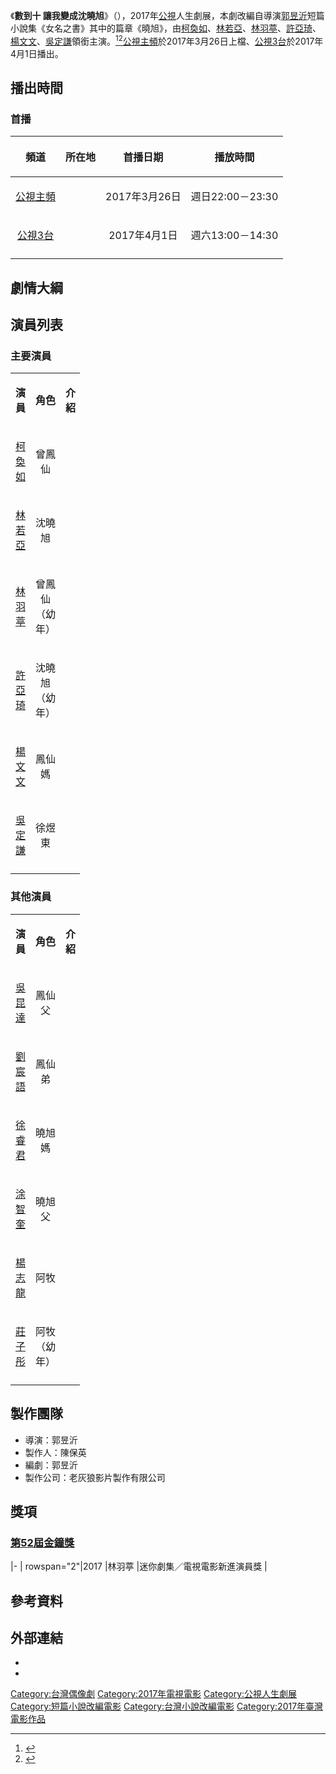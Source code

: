 {{Infobox Television
| show_name            = 數到十 讓我變成沈曉旭
| original_name        = An Angel at My Table
| image                =
| caption              = 
| show_name_2          = 
| genre                = [[人生劇展|人生劇展]]、[[電視電影|電視電影]]
| format               = 
| creator              = 
| director             = 郭昱沂
| writer               = 郭昱沂
| creative_director    = 
| presenter            =
| starring             = {{Nowrap begin}}[[柯奐如|柯奐如]]、[[林若亞|林若亞]]、[[林羽葶|林羽葶]]、[[許亞琦|許亞琦]]、[[楊文文|楊文文]]、[[吳定謙|吳定謙]]{{Nowrap end}}
| judges               = 
| voices               = 
| narrated             = 
| theme_music_composer = 
| opentheme            =
| endtheme             = 
| composer             = 
| country              = {{ROC-TW}}
| language             = [[國語|國語]]
| num_seasons          = <!-- or num_series -->
| num_episodes         = 
| list_episodes        = 
| slogan               = 
| executive_producer   = 
| supervising_producer = 
| producer             = 陳保英
| editor               = 
| location             = {{ROC-TW}}
| cinematography       =
| camera               = 
| runtime              = 90分鐘（含[[廣告|廣告]]）
| company              = {{Nowrap begin}}{{Nowrap end}}
| distributor          = 
| last_aired           = 
| channel              = [[公視主頻|公視主頻]]
| picture_format       = 高畫質 1920X[[1080i|1080i]]電視電影
| audio_format         = [[立體聲|立體聲]]
| first_run            = {{TWN}}
| aired                = {{start date|2017|03|26}}
| channel_1              = [[公視3台|公視3台]]
| picture_format_1       = 高畫質 1920X[[1080i|1080i]]電視電影
| audio_format_1         = [[立體聲|立體聲]]
| first_run_1            = {{TWN}}
| aired_1              = {{start date|2017|04|01}}
| status               = 
| preceded_by          = 
| followed_by          = 
| related              =
| website              = https://www.facebook.com/%E6%95%B8%E5%88%B0%E5%8D%81-%E8%AE%93%E6%88%91%E8%AE%8A%E6%88%90%E6%B2%88%E6%9B%89%E6%97%AD-972541436191794/
| production_website   = 
| imdb_id              = 7323582
}}
《'''數到十 讓我變成沈曉旭'''》（{{lang-en|'''''An Angel at My Table'''''}}），2017年[[公視|公視]]人生劇展，本劇改編自導演[[郭昱沂|郭昱沂]]短篇小說集《女名之書》其中的篇章《曉旭》，由[[柯奐如|柯奐如]]、[[林若亞|林若亞]]、[[林羽葶|林羽葶]]、[[許亞琦|許亞琦]]、[[楊文文|楊文文]]、[[吳定謙|吳定謙]]領銜主演。<ref>{{Cite web |url=http://www.appledaily.com.tw/realtimenews/article/new/20161201/1002059/ |title=名模林若亞聖誕祕辦婚宴　謝絕賈靜雯觀禮 |access-date=2017-03-24 |archive-date=2016-12-07 |archive-url=https://web.archive.org/web/20161207052430/http://www.appledaily.com.tw/realtimenews/article/new/20161201/1002059/ |dead-url=no }}</ref><ref>{{Cite web |url=http://star.ettoday.net/news/822006 |title=林若亞25日台北補請婚宴　賈靜雯「不會阻止梧桐妹去」 |access-date=2017-03-24 |archive-date=2016-12-05 |archive-url=https://web.archive.org/web/20161205105951/http://star.ettoday.net/news/822006 |dead-url=no }}</ref>[[公視主頻|公視主頻]]於2017年3月26日上檔、[[公視3台|公視3台]]於2017年4月1日播出。

== 播出時間 ==
=== 首播 ===
{{UTC+8}}
{| class="wikitable" style="text-align:center"
|-  
! 頻道 || 所在地 || 首播日期 || 播放時間
|- 
|<center>[[公視主頻|公視主頻]]||<center>{{TWN}}||<center>2017年3月26日||<center>週日22:00－23:30
|-
|<center>[[公視3台|公視3台]]||<center>{{TWN}}||<center>2017年4月1日||<center>週六13:00－14:30
|-
|}
== 劇情大綱 ==

== 演員列表 ==
=== 主要演員 ===
{|class="wikitable" width="100%"
|- style="background:green; color:snow" align=center 
|width="8%"|'''演員''' || width="9%"|'''角色''' || width="46%"|'''介紹'''
|-
|<center>[[柯奐如|柯奐如]]||<center>曾鳳仙||
|-
|<center>[[林若亞|林若亞]]||<center>沈曉旭||
|-
|<center>[[林羽葶|林羽葶]]||<center>曾鳳仙（幼年）||
|-
|<center>[[許亞琦|許亞琦]]||<center>沈曉旭（幼年）||
|-
|<center>[[楊文文|楊文文]]||<center>鳳仙媽||
|-
|<center>[[吳定謙|吳定謙]]||<center>徐煜東||
|-
|}
=== 其他演員 ===
{|class="wikitable" width="100%"
|- style="background:green; color:snow" align=center 
|width="8%"|'''演員''' || width="9%"|'''角色''' || width="46%"|'''介紹'''
|-
|<center>[[吳昆達|吳昆達]]||<center>鳳仙父||
|-
|<center>[[劉宸語|劉宸語]]||<center>鳳仙弟||
|-
|<center>[[徐睿君|徐睿君]]||<center>曉旭媽||
|-
|<center>[[涂智奎|涂智奎]]||<center>曉旭父||
|-
|<center>[[楊志龍|楊志龍]]||<center>阿牧||
|-
|<center>[[莊子彤|莊子彤]]||<center>阿牧（幼年）||
|-
|}

== 製作團隊 ==
* 導演：郭昱沂
* 製作人：陳保英
* 編劇：郭昱沂
* 製作公司：老灰狼影片製作有限公司

== 獎項 ==
===[[第52屆金鐘獎|第52屆金鐘獎]]===
{{awards table}}
|-
| rowspan="2"|2017
|林羽葶
|迷你劇集／電視電影新進演員獎
|{{won}}
{{end}}

==參考資料==
{{Reflist}}

== 外部連結 ==
* {{facebook|ptslifestory|公視人生劇展}}
* {{Facebook|數到十-讓我變成沈曉旭-972541436191794}}
{{電視節目的變遷
|電視台={{flagicon|Taiwan}} [[公視主頻|公視主頻]]
|播放檔次=週日22:00－23:30
|節目名稱=數到十 讓我變成沈曉旭<br>（2017年3月26日）
|上一節目=[[野模|野模]]<br>（2017年3月19日）
|下一節目=[[告別|告別]]<br>（2017年4月2日）
}}
{{電視節目的變遷
|電視台={{flagicon|Taiwan}} [[公視3台|公視3台]]
|播放檔次=週六13:00－14:30
|節目名稱=數到十 讓我變成沈曉旭<br>（2017年4月1日）
|上一節目=[[野模|野模]]<br>（2017年3月25日）
|下一節目=[[告別|告別]]<br>（2017年4月8日）
}}
{{公視人生劇展}}

[[Category:台灣偶像劇|Category:台灣偶像劇]]
[[Category:2017年電視電影|Category:2017年電視電影]]
[[Category:公視人生劇展|Category:公視人生劇展]]
[[Category:短篇小說改編電影|Category:短篇小說改編電影]]
[[Category:台灣小說改編電影|Category:台灣小說改編電影]]
[[Category:2017年臺灣電影作品|Category:2017年臺灣電影作品]]